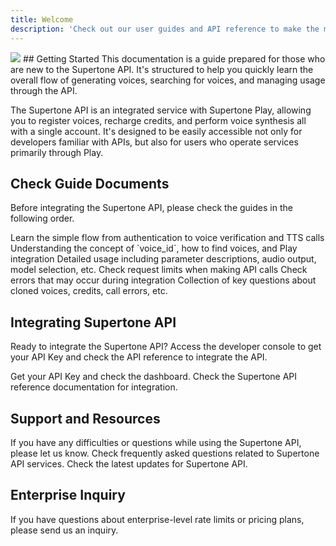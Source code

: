 ```yaml
---
title: Welcome
description: 'Check out our user guides and API reference to make the most of Supertone\'s voice AI.'
---
```

<img src="/images/hero-dark.svg" />
## Getting Started
This documentation is a guide prepared for those who are new to the Supertone API. It's structured to help you quickly learn the overall flow of generating voices, searching for voices, and managing usage through the API.

The Supertone API is an integrated service with Supertone Play, allowing you to register voices, recharge credits, and perform voice synthesis all with a single account. It's designed to be easily accessible not only for developers familiar with APIs, but also for users who operate services primarily through Play.

## Check Guide Documents
Before integrating the Supertone API, please check the guides in the following order.

<CardGroup cols={1}>
  <Card title="Quick Start" icon="bolt" href="/en/user-guide/quickstart">
    Learn the simple flow from authentication to voice verification and TTS calls
  </Card>
  <Card title="Voice Selection Guide" icon="microphone" href="/en/user-guide/voice-selection">
    Understanding the concept of `voice_id`, how to find voices, and Play integration
  </Card>
  <Card title="TTS Call Guide" icon="comment" href="/en/user-guide/text-to-speech">
    Detailed usage including parameter descriptions, audio output, model selection, etc.
  </Card>
  <Card title="Rate Limits" icon="wifi" href="/en/user-guide/rate-limits">
    Check request limits when making API calls
  </Card>
  <Card title="Error Handling" icon="triangle-exclamation" href="/en/user-guide/handling-errors">
    Check errors that may occur during integration
  </Card>
  <Card title="Frequently Asked Questions" icon="question" href="/en/user-guide/faq">
    Collection of key questions about cloned voices, credits, call errors, etc.
  </Card>
</CardGroup>

## Integrating Supertone API
Ready to integrate the Supertone API? Access the developer console to get your API Key and check the API reference to integrate the API.

<CardGroup cols={2}>
  <Card title="Developer Console" icon="code" color="17e5e0" href="https://console.supertoneapi.com/">
    Get your API Key and check the dashboard.
  </Card>
  <Card title="API Reference" icon="book-open" color="17e5e0" href="/en/api-reference/introduction">
    Check the Supertone API reference documentation for integration.
  </Card>
</CardGroup>

## Support and Resources
<CardGroup cols={3}>
  <Card title="Customer Support" icon="headset" href="https://support.supertone.ai/hc/en-us/categories/10267196754959-Play?_gl=1*1hh75qd*_gcl_au*NDgxOTUwMjcwLjE3NDc4MjQ4NDE.">
    If you have any difficulties or questions while using the Supertone API, please let us know.
  </Card>
  <Card title="Frequently Asked Questions" icon="question" color="17e5e0" href="/en/user-guide/faq">
    Check frequently asked questions related to Supertone API services.
  </Card>
  <Card title="Release Notes" icon="newspaper" color="17e5e0" href="/en/user-guide/release-notes">
    Check the latest updates for Supertone API.
  </Card>
</CardGroup>

## Enterprise Inquiry
<Card title="Enterprise Inquiry" icon="building" color="17e5e0" href="https://docs.google.com/forms/d/1YexQpjpK0ZEou12blTytkZLqvrV-Uv95GbhxoOQ54R8/edit">
  If you have questions about enterprise-level rate limits or pricing plans, please send us an inquiry.
</Card>


